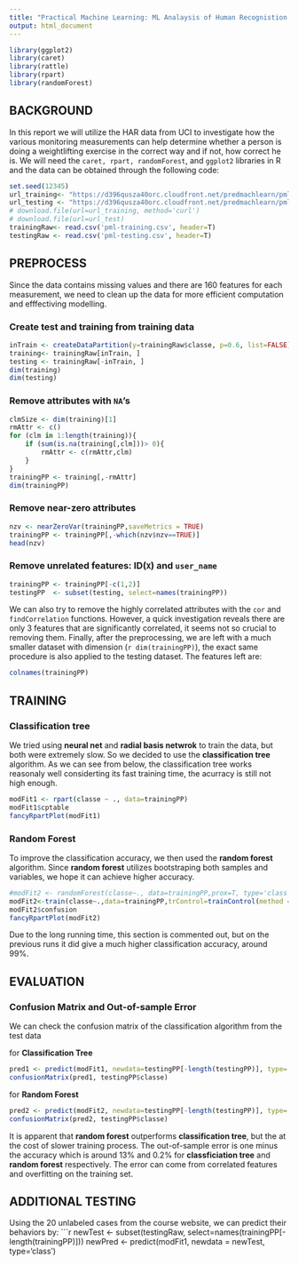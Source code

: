 ```yaml
---
title: "Practical Machine Learning: ML Analaysis of Human Recognistion Activity Data"
output: html_document
---
```

```r
library(ggplot2)
library(caret)
library(rattle)
library(rpart)
library(randomForest)
```

## BACKGROUND
In this report we will utilize the HAR data from UCI to investigate how the various monitoring measurements can help determine whether a person is doing a weightlifting exercise in the correct way and if not, how correct he is. We will need the `caret, rpart, randomForest`, and `ggplot2` libraries in R and the data can be obtained through the following code:

```r
set.seed(12345)
url_training<- "https://d396qusza40orc.cloudfront.net/predmachlearn/pml-training.csv"
url_testing <- "https://d396qusza40orc.cloudfront.net/predmachlearn/pml-testing.csv"
# download.file(url=url_training, method='curl')
# download.file(url=url_test)
trainingRaw<- read.csv('pml-training.csv', header=T)
testingRaw <- read.csv('pml-testing.csv', header=T)
```

## PREPROCESS
Since the data contains missing values and there are 160 features for each measurement, we need to clean up the data for more efficient computation and efffectiving modelling.

### Create test and training from training data
```r
inTrain <- createDataPartition(y=trainingRaw$classe, p=0.6, list=FALSE)
training<- trainingRaw[inTrain, ]
testing <- trainingRaw[-inTrain, ]
dim(training)
dim(testing)
```
### Remove attributes with `NA`'s
```r
clmSize <- dim(training)[1]
rmAttr <- c()
for (clm in 1:length(training)){
    if (sum(is.na(training[,clm]))> 0){
        rmAttr <- c(rmAttr,clm)
    }
}
trainingPP <- training[,-rmAttr]
dim(trainingPP)
```
### Remove near-zero attributes
```r
nzv <- nearZeroVar(trainingPP,saveMetrics = TRUE) 
trainingPP <- trainingPP[,-which(nzv$nzv==TRUE)]
head(nzv)
```
### Remove unrelated features: ID(`X`) and `user_name`
```r
trainingPP <- trainingPP[-c(1,2)]
testingPP  <- subset(testing, select=names(trainingPP))
```
We can also try to remove the highly correlated attributes with the `cor` and `findCorrelation` functions. However, a quick investigation reveals there are only 3 features that are significantly correlated, it seems not so crucial to removing them.
Finally, after the preprocessing, we are left with a much smaller dataset with dimension (`r dim(trainingPP)`), the exact same procedure is also applied to the testing dataset. The features left are:
```r
colnames(trainingPP)
```

## TRAINING
### Classification tree
We tried using **neural net** and **radial basis netwrok** to train the data, but both were extremely slow. So we decided to use the **classification tree** algorithm. As we can see from below, the classification tree works reasonaly well considerting its fast training time, the acurracy is still not high enough.
```r
modFit1 <- rpart(classe ~ ., data=trainingPP)
modFit1$cptable
fancyRpartPlot(modFit1)
```

### Random Forest
To improve the classification accuracy, we then used the **random forest** algorithm. Since **random forest** utilizes bootstraping both samples and variables, we hope it can achieve higher accuracy.
```r
#modFit2 <- randomForest(classe~., data=trainingPP,prox=T, type='class')
modFit2<-train(classe~.,data=trainingPP,trControl=trainControl(method = "cv", number = 4), method='rf')
modFit2$confusion
fancyRpartPlot(modFit2)
```
Due to the long running time, this section is commented out, but on the previous runs it did give a much higher classification accuracy, around 99%.

## EVALUATION
### Confusion Matrix and Out-of-sample Error
We can check the confusion matrix of the classification algorithm from the test data

for **Classification Tree**
```r
pred1 <- predict(modFit1, newdata=testingPP[-length(testingPP)], type='class')
confusionMatrix(pred1, testingPP$classe)
```
for **Random Forest**
```r
pred2 <- predict(modFit2, newdata=testingPP[-length(testingPP)], type='class')
confusionMatrix(pred2, testingPP$classe)
```
It is apparent that **random forest** outperforms **classification tree**, but the at the cost of slower training process.
The out-of-sample error is one minus the accuracy which is around 13% and 0.2% for **classficiation tree** and **random forest** respectively. The error can come from correlated features and overfitting on the training set. 

## ADDITIONAL TESTING
Using the 20 unlabeled cases from the course website, we can predict their behaviors by:
```r
newTest <- subset(testingRaw, select=names(trainingPP[-length(trainingPP)]))
newPred <- predict(modFit1, newdata = newTest, type='class')
